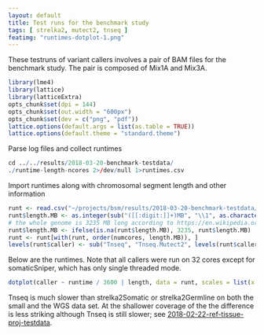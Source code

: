 ```yaml
---
layout: default
title: Test runs for the benchmark study
tags: [ strelka2, mutect2, tnseq ]
featimg: "runtimes-dotplot-1.png"
---
```


These testruns of variant callers involves a pair of BAM files for the benchmark study.  The pair is composed of Mix1A and Mix3A.


```r
library(lme4)
library(lattice)
library(latticeExtra)
opts_chunk$set(dpi = 144)
opts_chunk$set(out.width = "600px")
opts_chunk$set(dev = c("png", "pdf"))
lattice.options(default.args = list(as.table = TRUE))
lattice.options(default.theme = "standard.theme")
```

Parse log files and collect runtimes

```r
cd ../../results/2018-03-20-benchmark-testdata/
./runtime-length-ncores 2>/dev/null 1>runtimes.csv
```

Import runtimes along with chromosomal segment length and other information

```r
runt <- read.csv("~/projects/bsm/results/2018-03-20-benchmark-testdata/runtimes.csv")
runt$length.MB <- as.integer(sub("([[:digit:]]+)MB", "\\1", as.character(runt$length)))
# the whole genome is 3235 MB long according to https://en.wikipedia.org/wiki/Human_genome
runt$length.MB <- ifelse(is.na(runt$length.MB), 3235, runt$length.MB)
runt <- runt[with(runt, order(numcores, length.MB)), ]
levels(runt$caller) <- sub("Tnseq", "Tnseq.Mutect2", levels(runt$caller))
```

Below are the runtimes.  Note that all callers were run on 32 cores except for somaticSniper, which has only single threaded mode.

```r
dotplot(caller ~ runtime / 3600 | length, data = runt, scales = list(x = list(relation = "free")), grid = TRUE, xlab = "runtime, hours", layout = c(1, 3))
```

Tnseq is much slower than strelka2Somatic or strelka2Germline on both the small and the WGS data set.  At the shallower coverage of the the difference is less striking although Tnseq is still slower; see [2018-02-22-ref-tissue-proj-testdata]({{ site.baseurl }}{% post_url /projects/bsm/2018-02-22-ref-tissue-proj-testdata %}).
